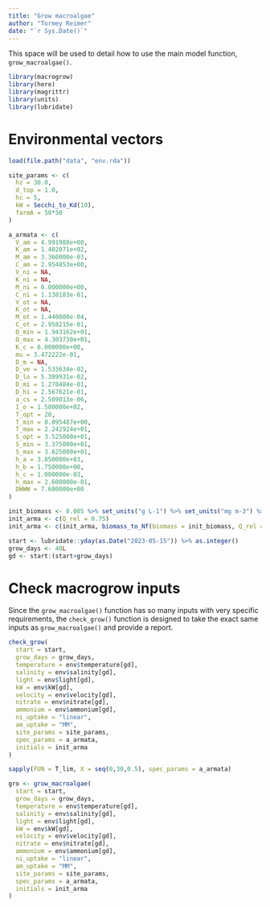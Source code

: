 ```yaml
---
title: "Grow macroalgae"
author: "Tormey Reimer"
date: "`r Sys.Date()`"
---
```


This space will be used to detail how to use the main model function, `grow_macroalgae()`.

```r
library(macrogrow)
library(here)
library(magrittr)
library(units)
library(lubridate)
```

# Environmental vectors

```r
load(file.path("data", "env.rda"))

site_params <- c(
  hz = 30.0,
  d_top = 1.0,
  hc = 5, 
  kW = Secchi_to_Kd(10),
  farmA = 50*50
)

a_armata <- c(
  V_am = 4.991988e+00,
  K_am = 1.402071e+02,
  M_am = 3.360000e-03,
  C_am = 2.954853e+00,
  V_ni = NA,
  K_ni = NA,
  M_ni = 0.000000e+00,
  C_ni = 1.138183e-01,
  V_ot = NA,
  K_ot = NA,
  M_ot = 1.440000e-04,
  C_ot = 2.958215e-01,
  Q_min = 1.943162e+01,
  Q_max = 4.303730e+01,
  K_c = 6.000000e+00,
  mu = 3.472222e-01,
  D_m = NA,
  D_ve = 1.533634e-02,
  D_lo = 5.389931e-02,
  D_mi = 1.270484e-01,
  D_hi = 2.567621e-01,
  a_cs = 2.509013e-06,
  I_o = 1.500000e+02,
  T_opt = 20,
  T_min = 8.895487e+00,
  T_max = 2.242924e+01,
  S_opt = 3.525000e+01,
  S_min = 3.375000e+01,
  S_max = 3.625000e+01,
  h_a = 3.850000e+03,
  h_b = 1.750000e+00,
  h_c = 1.000000e-03,
  h_max = 2.600000e-01,
  DWWW = 7.680000e+00
)

init_biomass <- 0.005 %>% set_units("g L-1") %>% set_units("mg m-3") %>% drop_units()
init_arma <- c(Q_rel = 0.75)
init_arma <- c(init_arma, biomass_to_Nf(biomass = init_biomass, Q_rel = init_arma["Q_rel"], spec_params = a_armata, dry = F))

start <- lubridate::yday(as.Date("2023-05-15")) %>% as.integer()
grow_days <- 40L
gd <- start:(start+grow_days)
```

# Check macrogrow inputs

Since the `grow_macroalgae()` function has so many inputs with very specific requirements, the `check_grow()` function is designed to take the exact same inputs as `grow_macroalgae()` and provide a report.

```r
check_grow(
  start = start,
  grow_days = grow_days,
  temperature = env$temperature[gd],
  salinity = env$salinity[gd],
  light = env$light[gd],
  kW = env$kW[gd],
  velocity = env$velocity[gd],
  nitrate = env$nitrate[gd],
  ammonium = env$ammonium[gd],
  ni_uptake = "linear",
  am_uptake = "MM",
  site_params = site_params, 
  spec_params = a_armata,
  initials = init_arma
)
```

```r
sapply(FUN = T_lim, X = seq(0,30,0.5), spec_params = a_armata)
```


```r
gro <- grow_macroalgae(
  start = start,
  grow_days = grow_days,
  temperature = env$temperature[gd],
  salinity = env$salinity[gd],
  light = env$light[gd],
  kW = env$kW[gd],
  velocity = env$velocity[gd],
  nitrate = env$nitrate[gd],
  ammonium = env$ammonium[gd],
  ni_uptake = "linear",
  am_uptake = "MM",
  site_params = site_params, 
  spec_params = a_armata,
  initials = init_arma
)
```


